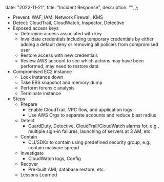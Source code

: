
  date: "2022-11-21",
  title: "Incident Response",
  description: "",
};


- Prevent: WAF, IAM, Network Firewall, KMS
- Detect: CloudTrail, CloudWatch, Inspector, Detective
- Exposed access keys
  - Determine access associated with key
  - Invalidate credentials including temporary credentials by either adding a default deny or removing all policies from compromised user
  - Restore access with new credentials
  - Review AWS account to see which actions may have been performed, may need to restore data
- Compromised EC2 instance
  - Lock instance down
  - Take EBS snapshot and memory dump
  - Perform forensic analysis
  - Terminate instance
- Steps
  - Prepare
    - Enable CloudTrail, VPC flow, and application logs
    - Use AWS Orgs to separate accounts and reduce blast radius
  - Detect
    - GuardDuty, Detective, CloudTrail/CloudWatch alarms for, e.g., multiple sign-in failures, launching of servers at 3 AM, etc.
  - Contain
    - CLI/SDKs to contain using predefined security group, e.g., contain malware spread
  - Investigate
    - CloudWatch logs, Config
  - Recover
    - Pre-built AMI, database restore, etc.
  - Lessons Learned
